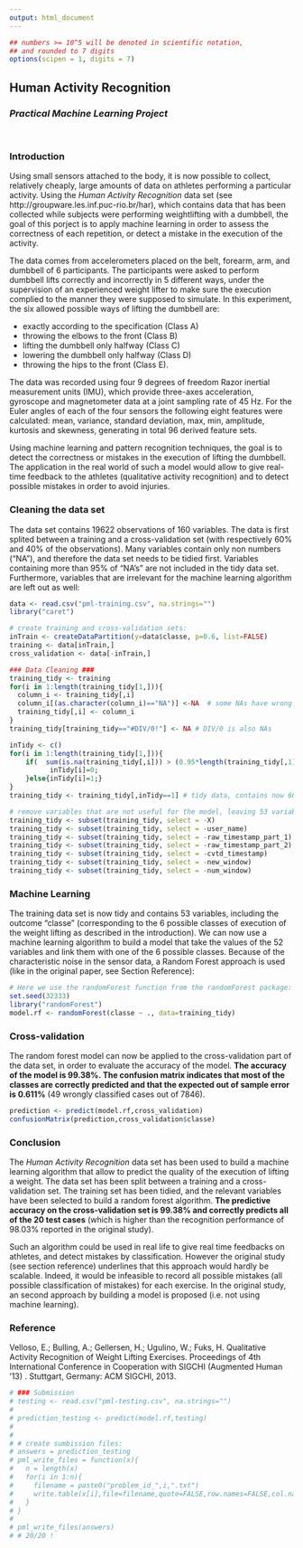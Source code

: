 ```yaml
---
output: html_document
---
```

```r
## numbers >= 10^5 will be denoted in scientific notation,
## and rounded to 7 digits
options(scipen = 1, digits = 7)

```


## Human Activity Recognition
### *Practical Machine Learning Project*

<br>


### Introduction

Using small sensors attached to the body, it is now possible to collect, relatively cheaply, large amounts of data on athletes performing a particular activity. Using the *Human Activity Recognition* data set (see http://groupware.les.inf.puc-rio.br/har), which contains data that has been collected while subjects were performing weightlifting with a dumbbell, the goal of this porject is to apply machine learning in order to assess the correctness of each repetition, or detect a mistake in the execution of the activity.

The data comes from accelerometers placed on the belt, forearm, arm, and dumbbell of 6 participants. The participants were asked to perform dumbbell lifts correctly and incorrectly in 5 different ways, under the supervision of an experienced weight lifter to make sure the execution complied to the manner they were supposed to simulate. In this experiment, the six allowed possible ways of lifting the dumbbell are:

- exactly according to the specification (Class A)
- throwing the elbows to the front (Class B)
- lifting the dumbbell only halfway (Class C)
- lowering the dumbbell only halfway (Class D)
- throwing the hips to the front (Class E).


The data was recorded using four 9 degrees of freedom Razor inertial measurement units (IMU), which provide three-axes acceleration, gyroscope and magnetometer data at a joint sampling rate of 45 Hz. For the Euler angles of each of the four sensors the following eight features were calculated: mean, variance, standard deviation, max, min, amplitude, kurtosis and skewness, generating in total 96 derived feature sets.

Using machine learning and pattern recognition techniques, the goal is to detect the correctness or mistakes in the execution of lifting the dumbbell. The application in the real world of such a model would allow to give real-time feedback to the athletes (qualitative activity recognition) and to detect possible mistakes in order to avoid injuries.





### Cleaning the data set
The data set contains 19622 observations of 160 variables. The data is first splited between a training and a cross-validation set (with respectively 60% and 40% of the observations). Many variables contain only non numbers ("NA"), and therefore the data set needs to be tidied first. Variables containing more than 95% of "NA's" are not included in the tidy data set. Furthermore, variables that are irrelevant for the machine learning algorithm are left out as well:

```r
data <- read.csv("pml-training.csv", na.strings="")
library("caret")

# create training and cross-validation sets:
inTrain <- createDataPartition(y=data$classe, p=0.6, list=FALSE)
training <- data[inTrain,]
cross_validation <- data[-inTrain,]

### Data Cleaning ###
training_tidy <- training
for(i in 1:length(training_tidy[1,])){
  column_i <- training_tidy[,i]  
  column_i[(as.character(column_i)=="NA")] <-NA  # some NAs have wrong format
  training_tidy[,i] <- column_i
}  
training_tidy[training_tidy=="#DIV/0!"] <- NA # DIV/0 is also NAs

inTidy <- c()
for(i in 1:length(training_tidy[1,])){ 
    if(  sum(is.na(training_tidy[,i])) > (0.95*length(training_tidy[,1])) ){ # remove columns that have 95% NAs
          inTidy[i]=0;
    }else{inTidy[i]=1;}
}
training_tidy <- training_tidy[,inTidy==1] # tidy data, contains now 60 variables

# remove variables that are not useful for the model, leaving 53 variables (including the outcome: "classe")
training_tidy <- subset(training_tidy, select = -X)
training_tidy <- subset(training_tidy, select = -user_name)
training_tidy <- subset(training_tidy, select = -raw_timestamp_part_1)
training_tidy <- subset(training_tidy, select = -raw_timestamp_part_2)
training_tidy <- subset(training_tidy, select = -cvtd_timestamp)
training_tidy <- subset(training_tidy, select = -new_window)
training_tidy <- subset(training_tidy, select = -num_window)
```





### Machine Learning

The training data set is now tidy and contains 53 variables, including the outcome "classe" (corresponding to the 6 possible classes of execution of the weight lifting as described in the introduction). We can now use a machine learning algorithm to build a model that take the values of the 52 variables and link them with one of the 6 possible classes. Because of the characteristic noise in the sensor data, a Random Forest approach is used (like in the original paper, see Section Reference):

```r
# Here we use the randomForest function from the randomForest package:
set.seed(32333)
library("randomForest")
model.rf <- randomForest(classe ~ ., data=training_tidy)
```



### Cross-validation
The random forest model can now be applied to the cross-validation part of the data set, in order to evaluate the accuracy of the model. **The accuracy of the model is 99.38%. The confusion matrix indicates that most of the classes are correctly predicted and that the expected out of sample error is 0.611%** (49 wrongly classified cases out of 7846).
 
```r
prediction <- predict(model.rf,cross_validation) 
confusionMatrix(prediction,cross_validation$classe)
```




### Conclusion

The *Human Activity Recognition* data set has been used to build a machine learning algorithm that allow to predict the quality of the execution of lifting a weight. The data set has been split between a training and a cross-validation set. The training set has been tidied, and the relevant variables have been selected to build a random forest algorithm. **The predictive accuracy on the cross-validation set is 99.38% and correctly predicts all of the 20 test cases** (which is higher than the recognition performance of 98.03% reported in the original study). 

Such an algorithm could be used in real life to give real time feedbacks on athletes, and detect mistakes by classification. However the original study (see section reference) underlines that this approach would hardly be scalable. Indeed, it would be infeasible to record all possible mistakes (all possible classification of mistakes) for each exercise. In the original study, an second approach by building a model is proposed (i.e. not using machine learning).





### Reference

Velloso, E.; Bulling, A.; Gellersen, H.; Ugulino, W.; Fuks, H. Qualitative Activity Recognition of Weight Lifting Exercises. Proceedings of 4th International Conference in Cooperation with SIGCHI (Augmented Human '13) . Stuttgart, Germany: ACM SIGCHI, 2013.




 
```r
# ### Submission
# testing <- read.csv("pml-testing.csv", na.strings="")
# 
# prediction_testing <- predict(model.rf,testing) 
# 
# 
# # create sumbission files:
# answers = prediction_testing
# pml_write_files = function(x){
#   n = length(x)
#   for(i in 1:n){
#     filename = paste0("problem_id_",i,".txt")
#     write.table(x[i],file=filename,quote=FALSE,row.names=FALSE,col.names=FALSE)
#   }
# }
# 
# pml_write_files(answers)
# # 20/20 !

```